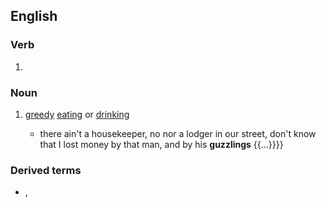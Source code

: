 ==English==

===Verb===
{{head|en|verb form}}

# {{present participle of|en|guzzle|nocat=1}}

===Noun===
{{en-noun}}

# [[greedy]] [[eat]]ing or [[drink]]ing
#* {{RQ:Dickens Dombey and Son|passage={{...}} there ain't a housekeeper, no nor a lodger in our street, don't know that I lost money by that man, and by his '''guzzlings''' {{...}}}}

===Derived terms===
* {{l|en|gas-guzzling}}, {{l|en|gas guzzling}}